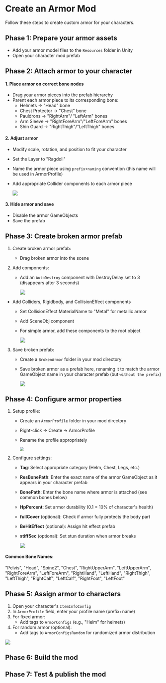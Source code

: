 
# Create an Armor Mod

Follow these steps to create custom armor for your characters.

## Phase 1: Prepare your armor assets

* Add your armor model files to the `Resources` folder in Unity
* Open your character mod prefab

## Phase 2: Attach armor to your character

#### 1. Place armor on correct bone nodes
* Drag your armor pieces into the prefab hierarchy
* Parent each armor piece to its corresponding bone:
  - Helmets → "Head" bone
  - Chest Protector → "Chest" bone
  - Pauldrons → "RightArm"/ "LeftArm" bones
  - Arm Sleeve → "RightForeArm"/"LeftForeArm" bones
  - Shin Guard → "RightThigh"/"LeftThigh" bones

#### 2. Adjust armor
- Modify scale, rotation, and position to fit your character

- Set the Layer to "Ragdoll"

- Name the armor piece using `prefix+naming` convention (this name will be used in ArmorProfile)

- Add appropriate Collider components to each armor piece

  ![](5.create-an-armor-mod/place-armor-on-bone.png)

#### 3. Hide armor and save
* Disable the armor GameObjects
* Save the prefab

## Phase 3: Create broken armor prefab

1. Create broken armor prefab:
   
   - Drag broken armor into the scene
   
2. Add components:
   - Add an `AutoDestroy` component with DestroyDelay set to 3 (disappears after 3 seconds)
   
     ![](5.create-an-armor-mod/add-auto-destroy.png)
   
- Add Colliders, Rigidbody, and CollisionEffect components
  
   - Set CollisionEffect MaterialName to "Metal" for metallic armor
   
   - Add SceneObj component
   
   - For simple armor, add these components to the root object
   
     ![](5.create-an-armor-mod/broke-armor-component.png)
   
3. Save broken prefab:
   - Create a `BrokenArmor` folder in your mod directory
   
   - Save broken armor as a prefab here,  renaming it to match the armor GameObject name in your character prefab (but `without the prefix`)
   
     ![](5.create-an-armor-mod/save-broken-armor-prefab.png)

## Phase 4: Configure armor properties

1. Setup profile:
   - Create an `ArmorProfile` folder in your mod directory
   
   - Right-click → Create → ArmorProfile

   - Rename the profile appropriately
   
     <img src="5.create-an-armor-mod/create-armor-profile.png" style="zoom:70%;" />
   
2. Configure settings:
   - **Tag**: Select appropriate category (Helm, Chest, Legs, etc.)
   
   - **ResBonePath**: Enter the exact name of the armor GameObject as it appears in your character prefab
   
   - **BonePath**: Enter the bone name where armor is attached (see common bones below)
   
   - **HpPercent**: Set armor durability (0.1 = 10% of character's health)
   
   - **fullCover** (optional): Check if armor fully protects the body part
   
   - **BeHitEffect** (optional): Assign hit effect prefab
   
   - **stiffSec** (optional): Set stun duration when armor breaks
   
     <img src="5.create-an-armor-mod/fill-armor-profile.png">

#### Common Bone Names:
"Pelvis", "Head", "Spine2", "Chest",
"RightUpperArm", "LeftUpperArm", "RightForeArm", "LeftForeArm",
"RightHand", "LeftHand", "RightThigh", "LeftThigh",
"RightCalf", "LeftCalf", "RightFoot", "LeftFoot"


## Phase 5: Assign armor to characters

1. Open your character's `ItemInfoConfig`
2. In `ArmorProfile` field, enter your profile name (prefix+name)
3. For fixed armor:
   - Add tags to `ArmorConfigs` (e.g., "Helm" for helmets)
4. For random armor (optional):
   - Add tags to `ArmorConfigsRandom` for randomized armor distribution

<img src="5.create-an-armor-mod/assign-armor-profile.png">

## Phase 6: Build the mod

<ModTutorialFragmentPhaseBuild />

## Phase 7: Test & publish the mod

<ModTutorialFragmentPhaseTest />